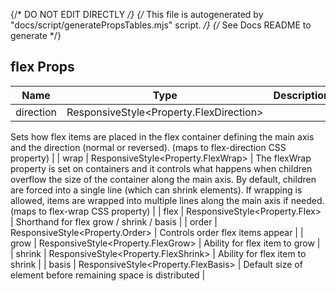 
{/* DO NOT EDIT DIRECTLY */}
{/* This file is autogenerated by "docs/script/generatePropsTables.mjs" script. */}
{/* See Docs README to generate */}


## flex Props

| Name | Type | Description |
| ---- | ---- | ----------- |
| direction | ResponsiveStyle&#60;Property.FlexDirection&#62; | 
Sets how flex items are placed in the flex container defining the main axis
and the direction (normal or reversed). (maps to flex-direction CSS property) |
| wrap | ResponsiveStyle&#60;Property.FlexWrap&#62; | 
The flexWrap property is set on containers and it controls what happens when
children overflow the size of the container along the main axis. By default,
children are forced into a single line (which can shrink elements). If
wrapping is allowed, items are wrapped into multiple lines along the main
axis if needed.
(maps to flex-wrap CSS property) |
| flex | ResponsiveStyle&#60;Property.Flex&#62; | 
Shorthand for flex grow / shrink / basis |
| order | ResponsiveStyle&#60;Property.Order&#62; | 
Controls order flex items appear |
| grow | ResponsiveStyle&#60;Property.FlexGrow&#62; | 
Ability for flex item to grow |
| shrink | ResponsiveStyle&#60;Property.FlexShrink&#62; | 
Ability for flex item to shrink |
| basis | ResponsiveStyle&#60;Property.FlexBasis&#62; | 
Default size of element before remaining space is distributed |
